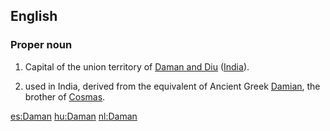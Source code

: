 ==English==

===Proper noun===
{{en-proper noun}}

# Capital of the union territory of [[Daman and Diu]] ([[India]]).
# {{given name|male|from=Sanskrit}} used in India, derived from the {{etyl|sa}} equivalent of Ancient Greek [[Damian]], the brother of [[Cosmas]].

{{anagrams:en/aadmn}}
[[es:Daman]]
[[hu:Daman]]
[[nl:Daman]]